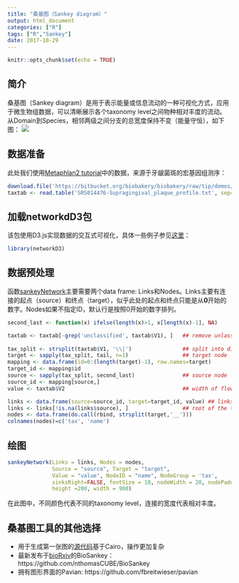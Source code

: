 ```yaml
---
title: "桑基图（Sankey diagram）"
output: html_document
categories: ["R"]
tags: ["R","Sankey"]
date: 2017-10-29
---
```


```r
knitr::opts_chunk$set(echo = TRUE)
```

## 简介

桑基图（Sankey diagram）是用于表示能量或信息流动的一种可视化方式，应用于微生物组数据，可以清晰展示各个taxonomy level之间物种相对丰度的流动。从Domain到Species，相邻两级之间分支的总宽度保持不变（能量守恒），如下图：
![](https://user-images.githubusercontent.com/13619847/30794024-6e688e3a-a1f8-11e7-894a-4c2924890bb6.png)

## 数据准备
此处我们使用[Metaphlan2 tutorial](https://bitbucket.org/biobakery/biobakery/wiki/metaphlan2)中的数据，来源于牙龈菌斑的宏基因组测序：
```r
download.file('https://bitbucket.org/biobakery/biobakery/raw/tip/demos/biobakery_demos/data/metaphlan2/output/SRS014476-Supragingival_plaque_profile.txt', destfile = 'SRS014476-Supragingival_plaque_profile.txt')
taxtab <- read.table('SRS014476-Supragingival_plaque_profile.txt', sep='\t', stringsAsFactors=FALSE)
```
## 加载networkdD3包
该包使用D3.js实现数据的交互式可视化，具体一些例子参见[这里](https://christophergandrud.github.io/networkD3/)：
```r
library(networkD3)
```
## 数据预处理
函数[sankeyNetwork](https://www.rdocumentation.org/packages/networkD3/versions/0.4/topics/sankeyNetwork)主要需要两个data frame: Links和Nodes。Links主要有连接的起点（source）和终点（target），似乎此处的起点和终点只能是从**0**开始的数字。Nodes如果不指定ID，默认行是按照0开始的数字排列。
```r
second_last <- function(x) ifelse(length(x)>1, x[length(x)-1], NA)

taxtab <- taxtab[-grep('unclassified', taxtab$V1), ]   ## remove unlassified taxa
 
tax_split <- strsplit(taxtab$V1, '\\|')                ## split into different taxonomy levels
target <- sapply(tax_split, tail, n=1)                 ## target node
mapping <- data.frame(id=0:(length(target)-1), row.names=target)
target_id <- mapping$id
source <- sapply(tax_split, second_last)               ## source node
source_id <- mapping[source,]
value <- taxtab$V2                                     ## width of flow

links <- data.frame(source=source_id, target=target_id, value) ## links
links <- links[!is.na(links$source), ]                 ## root of the tree has no parent (source)
nodes <- data.frame(do.call(rbind, strsplit(target,'__')))
colnames(nodes)=c('tax', 'name')
```

## 绘图
```r
sankeyNetwork(Links = links, Nodes = nodes, 
              Source = "source", Target = "target", 
              Value = "value", NodeID = "name", NodeGroup = 'tax',
              sinksRight=FALSE, fontSize = 10, nodeWidth = 20, nodePadding=40, 
              height =200, width = 900)
```
在此图中，不同颜色代表不同的taxonomy level，连接的宽度代表相对丰度。

## 桑基图工具的其他选择
 - 用于生成第一张图的[源代码](https://github.com/BetaCollins/Sankey)基于Cairo，操作更加复杂
 - 最新发布于[bioRxiv](https://www.biorxiv.org/content/early/2017/09/20/191767)的BioSankey：https://github.com/nthomasCUBE/BioSankey
 - 拥有图形界面的Pavian: https://github.com/fbreitwieser/pavian
